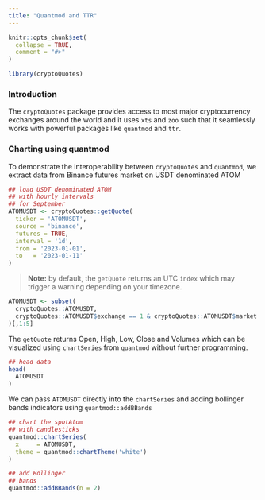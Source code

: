 ```yaml
---
title: "Quantmod and TTR"
---
```


```r
knitr::opts_chunk$set(
  collapse = TRUE,
  comment = "#>"
)
```

```r
library(cryptoQuotes)
```

### Introduction

The ```cryptoQuotes``` package provides access to most major cryptocurrency exchanges around the world and it uses ```xts``` and ```zoo``` such that it seamlessly works with powerful packages like ```quantmod``` and ```ttr```.

### Charting using quantmod

To demonstrate the interoperability between ```cryptoQuotes``` and ```quantmod```, we extract data from Binance futures market on USDT denominated ATOM

```r
## load USDT denominated ATOM
## with hourly intervals
## for September
ATOMUSDT <- cryptoQuotes::getQuote(
  ticker = 'ATOMUSDT',
  source = 'binance',
  futures = TRUE,
  interval = '1d',
  from = '2023-01-01',
  to   = '2023-01-11'
)
```

> **Note:** by default, the ```getQuote``` returns an UTC ```index``` which may trigger a warning depending on your timezone.

```r
ATOMUSDT <- subset(
  cryptoQuotes::ATOMUSDT,
  cryptoQuotes::ATOMUSDT$exchange == 1 & cryptoQuotes::ATOMUSDT$market == 1
)[,1:5]
```


The ```getQuote``` returns Open, High, Low, Close and Volumes which can be visualized using ```chartSeries``` from ```quantmod``` without further programming.

```r
## head data
head(
  ATOMUSDT
)
```

We can pass ```ATOMUSDT``` directly into the ```chartSeries``` and adding bollinger bands indicators using ```quantmod::addBBands```

```r
## chart the spotAtom
## with candlesticks
quantmod::chartSeries(
  x     = ATOMUSDT,
  theme = quantmod::chartTheme('white')
)

## add Bollinger
## bands
quantmod::addBBands(n = 2)
```



